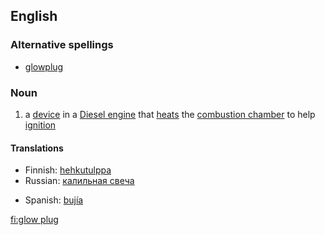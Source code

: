 ==English==

===Alternative spellings===
* [[glowplug]]

===Noun===
{{wikipedia}}
{{en-noun|sg=[[glow]] [[plug]]}}

# a [[device]] in a [[Diesel engine]] that [[heat]]s the [[combustion chamber]] to help [[ignition]]

====Translations====
{{trans-top|A plug that heats the combustion chamber}}
* Finnish: [[hehkutulppa]]
* Russian: [[калильная свеча]] {{f}}
{{trans-mid}}
* Spanish: [[bujía]]
{{trans-bottom}}

[[fi:glow plug]]